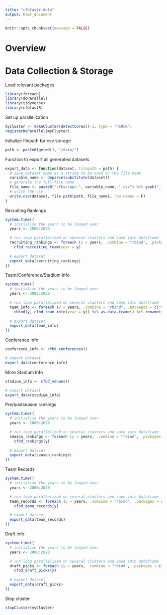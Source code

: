 ```yaml
---
title: "cfbfastr-data"
output: html_document
---
```


```r
knitr::opts_chunk$set(message = FALSE)
```

# Overview

# Data Collection & Storage

Load relevant packages
```r
library(foreach)
library(doParallel)
library(tidyverse)
library(cfbfastR)
```

Set up parallelization
```r
myCluster <- makeCluster(detectCores()-1, type = "PSOCK")
registerDoParallel(myCluster)
```

Initialize filepath for csv storage
```r
path <- paste0(getwd(), "/data/")
```

Function to export all generated datasets
```r
export_data <- function(dataset, filepath = path) {
  # save dataset name as a string to be used in the file name
  variable_name <- deparse(substitute(dataset))
  # generate the full file name
  file_name <- paste0("cfbscrapr-", variable_name, ".csv") %>% gsub("_", "-", .)
  # write the csv
  write.csv(dataset, file.path(path, file_name), row.names = F)
}
```

Recruiting Rankings
```r
system.time({
  # initialize the years to be looped over
  years <- 2000:2020

  # run loop parallelized on several clusters and save into dataframe
  recruiting_rankings <- foreach (y = years, .combine = "rbind", .packages = c("tidyverse", "cfbfastR")) %dopar%
    cfbd_recruiting_team(year = y)
  
  # export dataset
  export_data(recruiting_rankings)
})
```

Team/Conference/Stadium Info
```r
system.time({
  # initialize the years to be looped over
  years <- 2000:2020

  # run loop parallelized on several clusters and save into dataframe
  team_info <- foreach (y = years, .combine = "rbind", .packages = c("tidyverse", "cfbfastR")) %dopar%
    cbind(y, cfbd_team_info(year = y)) %>% as.data.frame() %>% rename(year = y) %>% select(-logos)
  
  # export dataset
  export_data(team_info) 
})
```

Conference Info
```r
conference_info <- cfbd_conferences()

# export dataset
export_data(conference_info)
```

More Stadium Info
```r
stadium_info <- cfbd_venues()

# export dataset
export_data(stadium_info)
```

Pre/postseason rankings
```r
system.time({
  # initialize the years to be looped over
  years <- 2000:2020

  # run loop parallelized on several clusters and save into dataframe
  season_rankings <- foreach (y = years, .combine = "rbind", .packages = c("tidyverse", "cfbfastR")) %dopar%
    cfbd_rankings(y)
  
  # export dataset
  export_data(season_rankings)
})
```

Team Records
```r
system.time({
  # initialize the years to be looped over
  years <- 2000:2020

  # run loop parallelized on several clusters and save into dataframe
  team_records <- foreach (y = years, .combine = "rbind", .packages = c("tidyverse", "cfbfastR")) %dopar%
    cfbd_game_records(y)

  # export dataset
  export_data(team_records)    
})
```

Draft Info
```r
system.time({
  # initialize the years to be looped over
  years <- 2000:2020

  # run loop parallelized on several clusters and save into dataframe
  draft_picks <- foreach (y = years, .combine = "rbind", .packages = c("tidyverse", "cfbfastR")) %dopar%
    cfbd_draft_picks(y)
  
  # export dataset
  export_data(draft_picks) 
})
```

Stop cluster
```r
stopCluster(myCluster)
```
